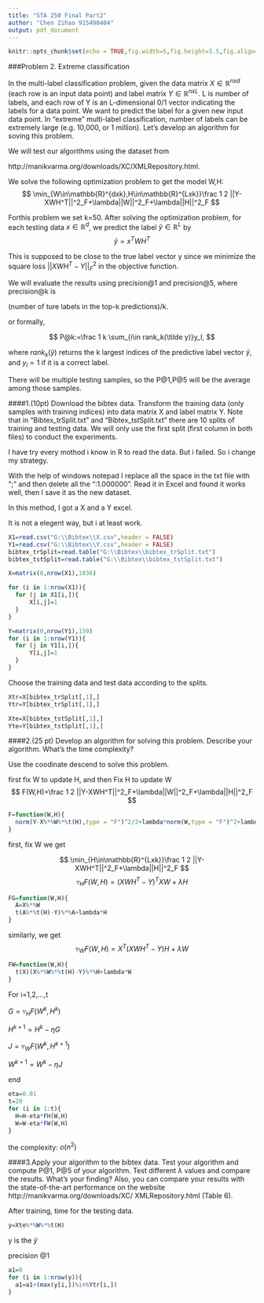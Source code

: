 ---
title: "STA 250 Final Part2"
author: "Chen Zihao 915490404"
output: pdf_document
---

```{r setup, include=FALSE}
knitr::opts_chunk$set(echo = TRUE,fig.width=5,fig.height=3.5,fig.align='center')
```

###Problem 2. Extreme classification

  In the multi-label classification problem, given the data matrix $X\in\mathbb{R}^{nxd}$ (each row is an input data point) and label matrix $Y\in\mathbb{R}^{nxL}.$ L is number of labels, and each row of Y is an L-dimensional 0/1 vector indicating the labels for a data point. We want to predict the label for a given new input data point. In "extreme" multi-label classification, number of labels can be extremely large (e.g. 10,000, or 1 million). Let's develop an algorithm for soving this problem.
  
  We will test our algorithms using the dataset from
  
  http://manikvarma.org/downloads/XC/XMLRepository.html.
  
  We solve the following optimization problem to get the model W,H:
  $$
  \min_{W\in\mathbb{R}^{dxk},H\in\mathbb{R}^{Lxk}}\frac 1 2 ||Y-XWH^T||^2_F+\lambda||W||^2_F+\lambda||H||^2_F
  $$
  
  Forthis problem we set k=50. After solving the optimization problem, for each testing data $x\in\mathbb{R}^d$, we predict the label $\tilde y\in\mathbb{R}^L$ by
  $$
  \tilde y=x^TWH^T
  $$
  
  This is supposed to be close to the true label vector y since we minimize the square loss $||XWH^T-Y||^2_F$ in the objective function.
  
  We will evaluate the results using precision@1 and precision@5, where precision@k is 
  
  (number of ture labels in the top-k predictions)/k.
  
  or formally,
  
  $$
  P@k:=\frac 1 k \sum_{i\in rank_k(\tilde y)}y_l,
  $$
  
  where $rank_k(\tilde y )$ returns the k largest indices of the predictive label vector $\tilde y$, and $y_l=1$ if it is a correct label.
  
  There will be multiple testing samples, so the P@1,P@5 will be the average among those samples.
  
####1.(10pt) Download the bibtex data. Transform the training data (only samples with training indices) into data matrix X and label matrix Y. Note that in "Bibtex_trSplit.txt" and "Bibtex_tstSplit.txt" there are 10 splits of training and testing data. We will only use the first split (first column in both files) to conduct the experiments.

I have try every mothod i know in R to read the data. But i failed. So i change my strategy.

With the help of windows notepad I replace all the space in the txt file with ";" and then delete all the ":1.000000". Read it in Excel and found it works well, then I save it as the new dataset.


In this method, I got a X and a Y excel.

It is not a elegent way, but i at least work.
```{r}
X1=read.csv("G:\\Bibtex\\X.csv",header = FALSE)
Y1=read.csv("G:\\Bibtex\\Y.csv",header = FALSE)
bibtex_trSplit=read.table("G:\\Bibtex\\bibtex_trSplit.txt")
bibtex_tstSplit=read.table("G:\\Bibtex\\bibtex_tstSplit.txt")
```

```{r}
X=matrix(0,nrow(X1),1836)

for (i in 1:nrow(X1)){
  for (j in X1[i,]){
      X[i,j]=1  
  }
}

Y=matrix(0,nrow(Y1),159)
for (i in 1:nrow(Y1)){
  for (j in Y1[i,]){
      Y[i,j]=1  
  }
}
```

Choose the training data and test data according to the splits.
```{r}
Xtr=X[bibtex_trSplit[,1],]
Ytr=Y[bibtex_trSplit[,1],]

Xte=X[bibtex_tstSplit[,1],]
Yte=Y[bibtex_tstSplit[,1],]
```
  
  
####2.(25 pt) Develop an algorithm for solving this problem. Describe your algorithm. What's the time complexity?
  
  Use the coodinate descend to solve this problem.
  
  first fix W to update H, and then Fix H to update W
  $$
  F(W,H)=\frac 1 2 ||Y-XWH^T||^2_F+\lambda||W||^2_F+\lambda||H||^2_F
  $$
```{r}
F=function(W,H){
  norm(Y-X%*%W%*%t(H),type = "F")^2/2+lambda*norm(W,type = "F")^2+lambda*norm(H,type = "F")^2
}
```
  first, fix W
  we get
  
$$
  \min_{H\in\mathbb{R}^{Lxk}}\frac 1 2 ||Y-XWH^T||^2_F+\lambda||H||^2_F
$$
$$
\triangledown_HF(W,H)=(XWH^T-Y)^TXW+\lambda H
$$
```{r}
FG=function(W,H){
  A=X%*%W
  t(A%*%t(H)-Y)%*%A+lambda*H
}
```
similarly, we get
$$
\triangledown_WF(W,H)=X^T(XWH^T-Y)H+\lambda W
$$
```{r}
FW=function(W,H){
  t(X)(X%*%W%*%t(H)-Y)%*%H+lambda*W
}
```

For  i=1,2,...,t

  $G=\triangledown_HF(W^k,H^k)$
  
  $H^{k+1}=H^k-\eta G$
  
  $J=\triangledown_WF(W^{k},H^{k+1})$
  
  $W^{k+1}=W^k-\eta J$
  
end

```{r}
eta=0.01
t=20
for (i in 1:t){
  H=H-eta*FH(W,H)
  W=W-eta*FW(W,H)
}
```

the complexity: $o(n^2)$


####3.Apply your algorithm to the bibtex data. Test your algorithm and compute P@1, P@5 of your algorithm. Test different $\lambda$ values and compare the results. What's your finding? Also, you can compare your results with the state-of-the-art performance on the website http://manikvarma.org/downloads/XC/ XMLRepository.html (Table 6).

After training, time for the testing data.
```{r}
y=Xte%*%W%*%t(H)
```
y is the $\tilde y$

precision @1
```{r}
a1=0
for (i in 1:nrow(y)){
  a1=a1+(max(y[i,])%in%Ytr[i,])
}

```
